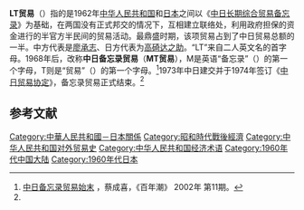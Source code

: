 

'''LT贸易'''（{{lang-ja|LT貿易}}）指的是1962年[[中华人民共和国|中华人民共和国]]和[[日本|日本]]之间以《[[中日长期综合贸易备忘录|中日长期综合贸易备忘录]]》为基础，在两国没有正式邦交的情况下，互相建立联络处，利用政府担保的资金进行的半官方半民间的贸易活动。最鼎盛时期，该项贸易占到了中日贸易总额的一半。中方代表是[[廖承志|廖承志]]、日方代表为[[高碕达之助|高碕达之助]]。“LT”来自二人英文名的首字母。1968年后，改称'''中日备忘录贸易'''（'''MT贸易'''），M是英语“备忘录”（{{lang|en|MEMORANDUM}}）的第一个字母，T则是“贸易”（{{lang|en|TRADE}}）的第一个字母。<ref name="cai">[http://www.wenxue100.com/baokan/33980.thtml 中日备忘录贸易始末] {{Wayback|url=http://www.wenxue100.com/baokan/33980.thtml |date=20190223020432 }}，蔡成喜，《百年潮》 2002年 第11期。</ref>1973年中日建交并于1974年签订《[[中日贸易协定|中日贸易协定]]》，备忘录贸易正式结束。<ref name="cai"/>

== 参考文献 ==
{{Reflist}}

[[Category:中華人民共和國－日本關係|Category:中華人民共和國－日本關係]]
[[Category:昭和時代戰後經濟|Category:昭和時代戰後經濟]]
[[Category:中华人民共和国对外贸易史|Category:中华人民共和国对外贸易史]]
[[Category:中华人民共和国经济术语|Category:中华人民共和国经济术语]]
[[Category:1960年代中国大陆|Category:1960年代中国大陆]]
[[Category:1960年代日本|Category:1960年代日本]]

{{经济小作品}}